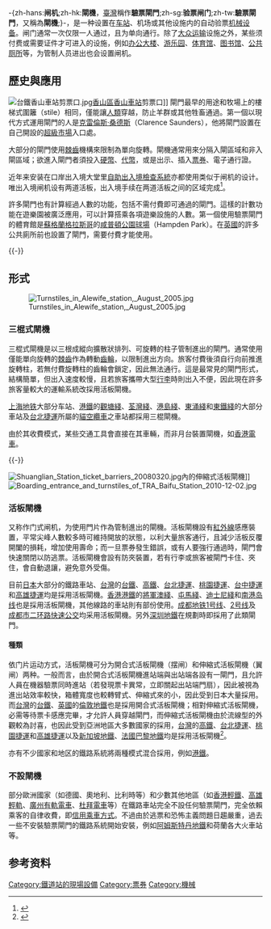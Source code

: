 {{noteTA
|T= zh-cn:闸机; zh-hk:閘機; zh-tw:驗票閘門
|1=zh-cn:闸机; zh-hk:閘機; zh-tw:驗票閘門
|2=zh-cn:站台; zh-hk:月台; zh-tw:月台}}
-{zh-hans:'''闸机''';zh-hk:'''閘機'''，[[臺灣|臺灣]]稱作'''驗票閘門''';zh-sg:'''验票闸门''';zh-tw:'''驗票閘門'''，又稱為'''閘機''';}-，是一种设置在[[铁路车站|车站]]、机场或其他设施内的自动验票[[机械|机械]][[设备|设备]]。闸门通常一次仅限一人通过，且为单向通行。除了[[大众运输|大众运输]]设施之外，某些须付费或需要证件才可进入的设施，例如[[办公大楼|办公大楼]]、[[游乐园|游乐园]]、[[体育馆|体育馆]]、[[图书馆|图书馆]]、[[公共厕所|公共厕所]]等，为管制人员进出也会设置闸机。

== 歷史與應用 ==
[[File:台鐵香山車站剪票口.jpg|thumb]][[香山區|香山區]][[香山車站_(臺灣)|香山車站]]剪票口]]
閘門最早的用途和牧場上的樓梯式圍籬（stile）相同，僅能讓[[人類|人類]]穿越，防止羊群或其他牲畜通過。第一個以現代方式運用閘門的人是[[克雷倫斯‧桑德斯|克雷倫斯‧桑德斯]]（Clarence Saunders），他將閘門設置在自己開設的[[超級市場|超級市場]]入口處。

大部分的閘門使用[[棘齒|棘齒]]機構來限制為單向旋轉。閘機通常用來分隔入閘區域和非入閘區域；欲進入閘門者須投入[[硬幣|硬幣]]、[[代幣|代幣]]，或是出示、插入[[票券|票券]]、電子通行證。

近年来安装在口岸出入境大堂里[[自助出入境檢查系統|自助出入境檢查系統]]亦都使用类似于闸机的设计。唯出入境闸机设有两道活板，出入境手续在两道活板之间的区域完成<ref>{{cite news|title=边检自助通关闸机介绍|url=http://www.bjcmolo.com/News-186775.html|publisher=西莫罗北京智能科技有限公司|date=2017-03-01|accessdate=2017-03-29|archive-date=2017-03-29|archive-url=https://web.archive.org/web/20170329141716/http://www.bjcmolo.com/News-186775.html|dead-url=no}}</ref>。

許多閘門也有計算經過人數的功能，包括不需付費即可通過的閘門。這樣的計數功能在遊樂園被廣泛應用，可以計算搭乘各項遊樂設施的人數。第一個使用驗票閘門的體育館是[[蘇格蘭|蘇格蘭]][[格拉斯哥|格拉斯哥]]的[[咸普頓公園球場|咸普頓公園球場]]（Hampden Park）。在[[英國|英國]]的許多公共廁所前也設置了閘門，需要付費才能使用。

{{-}}

== 形式 ==
[[File:Turnstiles_in_Alewife_station,_August_2005.jpg|thumb]]

=== 三棍式閘機 ===
三棍式閘機是以三根成縱向擴散狀排列、可旋轉的柱子管制進出的閘門。通常使用僅能單向旋轉的[[棘齒|棘齒]]作為轉動[[齒輪|齒輪]]，以限制進出方向。旅客付費後須自行向前推進旋轉柱，若無付費旋轉柱的齒輪會鎖定，因此無法通行。這是最常見的閘門形式，結構簡單，但出入速度較慢，且若旅客攜帶大型[[行李|行李]]時則出入不便，因此現在許多旅客量較大的運輸系統改採用活板閘機。

[[上海地铁|上海地铁]]大部分车站、[[港鐵|港鐵]]的[[觀塘綫|觀塘綫]]、[[荃灣綫|荃灣綫]]、[[港島綫|港島綫]]、[[東涌綫|東涌綫]]和[[東鐵綫|東鐵綫]]的大部分車站及[[台北捷運公司|台北捷運]]所屬的[[貓空纜車|貓空纜車]]之車站都採用三棍閘機。

由於其收費模式，某些交通工具會直接在其車輛，而非月台裝置閘機，如[[香港電車|香港電車]]。

{{-}}

[[File:Shuanglian_Station_ticket_barriers_20080320.jpg|thumb]]內的伸縮式活板閘機]]
[[File:Boarding_entrance_and_turnstiles_of_TRA_Baifu_Station_2010-12-02.jpg|thumb]]

=== 活板閘機 ===
又称作门式闸机，为使用門片作為管制進出的閘機。活板閘機設有[[紅外線|紅外線]]感應裝置，平常尖峰人數較多時可維持開放的狀態，以利大量旅客通行，且減少活板反覆開闔的損耗，增加使用壽命；而一旦票券發生錯誤，或有人要強行通過時，閘門會快速關閉以防逃票。活板閘機會設有防夾裝置，若有行李或旅客被閘門卡住、夾住，會自動退讓，避免意外受傷。

目前[[日本|日本]]大部分的鐵路車站、[[台灣|台灣]]的[[台灣鐵路管理局|台鐵]]、[[台灣高速鐵路|高鐵]]、[[台北捷運|台北捷運]]、[[桃園捷運|桃園捷運]]、[[台中捷運|台中捷運]]和[[高雄捷運|高雄捷運]]均是採用活板閘機。[[香港|香港]][[港鐵|港鐵]]的[[將軍澳綫|將軍澳綫]]、[[屯馬綫|屯馬綫]]、[[迪士尼綫|迪士尼綫]]和[[南港岛线|南港岛线]]也是採用活板閘機，其他線路的車站則有部份使用。[[成都地铁|成都地铁]][[成都地铁1号线|1号线]]、[[成都地铁1号线|2号线]]及[[成都市二环路快速公交|成都市二环路快速公交]]均采用活板閘機。另外[[深圳地鐵|深圳地鐵]]在規劃時即採用了此類閘門。

==== 種類 ====
依门片运动方式，活板閘機可分为開合式活板閘機（摆闸）和伸縮式活板閘機（翼闸）两种。一般而言，由於開合式活板閘機進站端與出站端各設有一閘門，且允許人員在機器驗票同時進站（若發現票卡異常，立即關起出站端門扇），因此被視為進出站效率較快，箱體寬度也較轉臂式、伸縮式來的小，因此受到日本大量採用。而[[台灣|台灣]]的[[台灣鐵路管理局|台鐵]]、[[英國|英國]]的[[倫敦地鐵|倫敦地鐵]]也是採用開合式活板閘機；相對伸縮式活板閘機，必需等待票卡感應完畢，才允許人員穿越閘門，而伸縮式活板閘機由於流線型的外觀較為討喜，也因此受到亞洲地區大多數國家的採用，[[台灣|台灣]]的[[台灣高速鐵路|高鐵]]、[[台北捷運|台北捷運]]、[[桃園捷運|桃園捷運]]和[[高雄捷運|高雄捷運]]以及[[新加坡地鐵|新加坡地鐵]]、[[法國|法國]][[巴黎地鐵|巴黎地鐵]]均是採用活板閘機<ref>{{Cite web |url=http://www.motc.gov.tw/uploaddowndoc?file=technology%2F201405261129280.zip&filedisplay=1010300559b.zip&flag=doc |title=中華民國交通部-鐵路閘門多卡驗票設備研發(1/2)研究報告 |accessdate=2020-09-22 |archive-date=2015-07-07 |archive-url=https://web.archive.org/web/20150707155253/http://www.motc.gov.tw/uploaddowndoc?file=technology%2F201405261129280.zip&filedisplay=1010300559b.zip&flag=doc |dead-url=no }}</ref>。

亦有不少國家和地区的鐵路系統將兩種模式混合採用，例如[[港鐵|港鐵]]。

=== 不設閘機 ===
部分歐洲國家（如德國、奧地利、比利時等）和少數其他地區（如[[香港輕鐵|香港輕鐵]]、[[高雄輕軌|高雄輕軌]]、[[廣州有軌電車|廣州有軌電車]]、[[杜拜電車|杜拜電車]]等）在鐵路車站完全不設任何驗票閘門，完全依賴乘客的自律收費，即[[信用乘車方式|信用乘車方式]]。不過由於逃票和恐怖主義問題日趨嚴重，過去一些不安裝驗票閘門的鐵路系統開始安裝，例如[[阿姆斯特丹地鐵|阿姆斯特丹地鐵]]和荷蘭各大火車站等。

==参考资料==
{{reflist}}
{{commonscat|Turnstiles}}

[[Category:鐵道站的現場設備|Category:鐵道站的現場設備]]
[[Category:票券|Category:票券]]
[[Category:機械|Category:機械]]